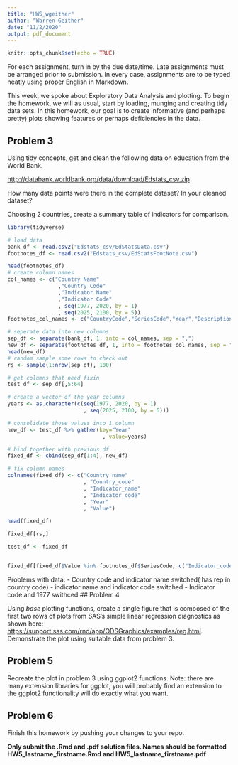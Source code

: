 ```yaml
---
title: "HW5_wgeither"
author: "Warren Geither"
date: "11/2/2020"
output: pdf_document
---
```


```r
knitr::opts_chunk$set(echo = TRUE)
```

For each assignment, turn in by the due date/time.  Late assignments must be arranged prior to submission.  In every case, assignments are to be typed neatly using proper English in Markdown.  

This week, we spoke about Exploratory Data Analysis and plotting. To begin the homework, we will as usual, start by loading, munging and  creating tidy data sets.  In this homework, our goal is to create informative (and perhaps pretty) plots showing features or perhaps deficiencies in the data.

## Problem 3

Using tidy concepts, get and clean the following data on education from the World Bank.

<http://databank.worldbank.org/data/download/Edstats_csv.zip>

How many data points were there in the complete dataset?  In your cleaned dataset?

Choosing 2 countries, create a summary table of indicators for comparison.

```r
library(tidyverse)

# load data
bank_df <- read.csv2("Edstats_csv/EdStatsData.csv")
footnotes_df <- read.csv2("Edstats_csv/EdStatsFootNote.csv")

head(footnotes_df)
# create column names
col_names <- c("Country Name"
                ,"Country Code"
                ,"Indicator Name"
                ,"Indicator Code"
                , seq(1977, 2020, by = 1)
                , seq(2025, 2100, by = 5))
footnotes_col_names <- c("CountryCode","SeriesCode","Year","Description")

# seperate data into new columns
sep_df <- separate(bank_df, 1, into = col_names, sep = ",")
new_df <- separate(footnotes_df, 1, into = footnotes_col_names, sep = ",")
head(new_df)
# random sample some rows to check out
rs <- sample(1:nrow(sep_df), 100)

# get columns that need fixin
test_df <- sep_df[,5:64]

# create a vector of the year columns
years <- as.character(c(seq(1977, 2020, by = 1)
                        , seq(2025, 2100, by = 5)))

# consolidate those values into 1 column
new_df <- test_df %>% gather(key="Year"
                              , value=years) 

# bind together with previous df
fixed_df <- cbind(sep_df[1:4], new_df)

# fix column names
colnames(fixed_df) <- c("Country_name"
                        , "Country_code"
                        , "Indicator_name"
                        , "Indicator_code"
                        , "Year"
                        , "Value")

head(fixed_df)

fixed_df[rs,]

test_df <- fixed_df


fixed_df[fixed_df$Value %in% footnotes_df$SeriesCode, c("Indicator_code", "Value")] <- df[fixed_df$Value %in% footnotes_df$SeriesCode, c("Value", "Indicator_code")] 
```
Problems with data:
- Country code and indicator name switched( has rep in country code)
- indicator name and indicator code switched
- Indicator code and 1977 swithced
## Problem 4

Using *base* plotting functions, create a single figure that is composed of the first two rows of plots from SAS's simple linear regression diagnostics as shown here: <https://support.sas.com/rnd/app/ODSGraphics/examples/reg.html>.  Demonstrate the plot using suitable data from problem 3.

## Problem 5

Recreate the plot in problem 3 using ggplot2 functions.  Note: there are many extension libraries for ggplot, you will probably find an extension to the ggplot2 functionality will do exactly what you want.

## Problem 6

Finish this homework by pushing your changes to your repo.

**Only submit the .Rmd and .pdf solution files.  Names should be formatted HW5_lastname_firstname.Rmd and HW5_lastname_firstname.pdf**